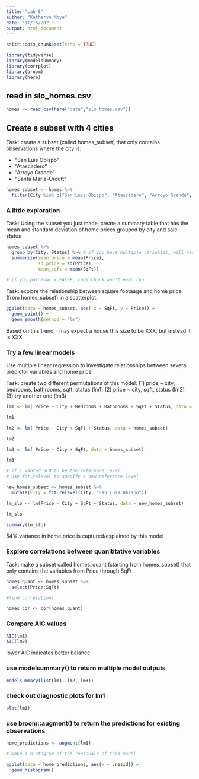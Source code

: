 ```yaml
---
title: "Lab 8"
author: "Katheryn Moya"
date: "11/16/2021"
output: html_document
---
```


```r
knitr::opts_chunk$set(echo = TRUE)

library(tidyverse)
library(modelsummary)
library(corrplot)
library(broom)
library(here)
```

## read in slo_homes.csv

```r
homes <- read_csv(here("data","slo_homes.csv"))
```

## Create a subset with 4 cities
Task: create a subset (called homes_subset) that only contains observations where the city is:

- "San Luis Obispo"
- "Atascadero"
- "Arroyo Grande"
- "Santa Maria-Orcutt"

```r
homes_subset <- homes %>% 
  filter(City %in% c("San Luis Obispo", "Atascadero", "Arroyo Grande", "Santa Maria-Orcutt"))
```

### A little exploration

Task: Using the subset you just made, create a summary table that has the mean and standard deviation of home prices grouped by city and sale status

```r
homes_subset %>% 
  group_by(City, Status) %>% # if you have multiple variables, will nest them into groups
  summarize(mean_price = mean(Price),
            sd_price = sd(Price),
            mean_sqft = mean(SqFt))
  
# if you put eval = FALSE, code chunk won't even run
```

Task: explore the relationship between square footaage and home price (from homes_subset) in a scatterplot.

```r
ggplot(data = homes_subset, aes( x = SqFt, y = Price)) +
  geom_point() +
  geom_smooth(method = "lm")
```

Based on this trend, I may expect a house this size to be XXX, but instead it is XXX


### Try a few linear models

Use multiple linear regression to investigate relationships between several predictor variables and home price


Task: create two different permutations of this model:
(1) price ~ city, bedrooms, bathrooms, sqft, status (lm1)
(2) price ~ city, sqft, status (lm2)
(3) try another one (lm3)

```r
lm1 <- lm( Price ~ City + Bedrooms + Bathrooms + SqFt + Status, data = homes_subset)

lm1

lm2 <- lm( Price ~ City + SqFt + Status, data = homes_subset)

lm2

lm3 <- lm( Price ~ City + SqFt, data = homes_subset)

lm3

# if i wanted SLO to be the reference level:
# use fct_relevel to specify a new reference level

new_homes_subset <- homes_subset %>% 
  mutate(City = fct_relevel(City, "San Luis Obispo"))

lm_slo <- lm(Price ~ City + SqFt + Status, data = new_homes_subset)

lm_slo

summary(lm_slo)

```
54% variance in home price is captured/explained by this model 


### Explore correlations between quanititative variables 

Task: make a subset called homes_quant (starting from homes_subset) that only contains the variables from Price through SqFt

```r
homes_quant <- homes_subset %>% 
  select(Price:SqFt)

#find correlations

homes_cor <- cor(homes_quant)
```


### Compare AIC values

```r
AIC(lm1)
AIC(lm2)
```
lower AIC indicates better balance

### use modelsummary() to return multiple model outputs

```r
modelsummary(list(lm1, lm2, lm3))
```

### check out diagnostic plots for lm1

```r
plot(lm1)
```
### use broom::augment() to return the predictions for existing observations

```r
home_predictions <- augment(lm1)

# make a histogram of the residuals of this model

ggplot(data = home_predictions, aes(x = .resid)) +
  geom_histogram()
```

